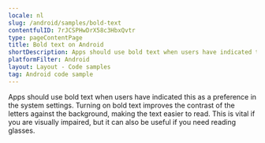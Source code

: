 ```yaml
---
locale: nl
slug: /android/samples/bold-text
contentfulID: 7rJCSPHwDrX58c3HbxQvtr
type: pageContentPage
title: Bold text on Android
shortDescription: Apps should use bold text when users have indicated this as a preference in the system settings.
platformFilter: Android
layout: Layout - Code samples
tag: Android code sample
---
```


Apps should use bold text when users have indicated this as a preference in the system settings. Turning on bold text improves the contrast of the letters against the background, making the text easier to read. This is vital if you are visually impaired, but it can also be useful if you need reading glasses.

<CodeSample id="text-bold" locale="nl" platform="android"/>